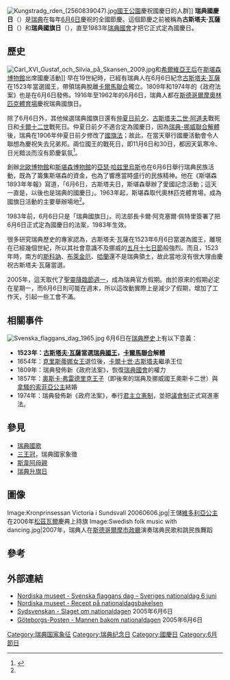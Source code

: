 [[Image:Kungstradg_rden_(2560839047).jpg|thumb]][[國王公園|國王公園]]慶祝國慶日的人群]]
'''瑞典國慶日'''（{{lang-sv|Sveriges nationaldag}}）是[[瑞典|瑞典]]在每年[[6月6日|6月6日]]慶祝的全國節慶。這個節慶之前被稱為'''古斯塔夫·瓦薩日'''（{{lang-sv|Gustav Vasas dag}}）和'''瑞典國旗日'''（{{lang|sv|svenska flaggans dag}}），直至1983年[[瑞典國會|瑞典國會]]才把它正式定為國慶日。

== 歷史 ==
[[Image:Carl_XVI_Gustaf_och_Silvia_på_Skansen_2009.jpg|thumb]]和[[希爾維亞王后|希爾維亞王后]]在[[斯堪森博物館|斯堪森博物館]]出席國慶活動]]
早在19世紀時，已經有瑞典人在6月6日紀念[[古斯塔夫·瓦薩|古斯塔夫·瓦薩]]在1523年當選國王，帶領瑞典脫離[[卡爾馬聯合|卡爾馬聯合]]獨立。1809年和1974年的《政府法案》也是在6月6日發佈。1916年至1962年的6月6日，瑞典人都在[[斯德哥爾摩奧林匹克體育場|斯德哥爾摩奧林匹克體育場]]慶祝瑞典國旗日。

除了6月6日外，其他候選瑞典國旗日還有[[仲夏節|仲夏日前夕]]、[[古斯塔夫二世·阿道夫|古斯塔夫二世·阿道夫]]戰死日和[[卡爾十二世|卡爾十二世]]戰死日。仲夏日前夕不適合定為國慶日，因為[[瑞典-挪威聯合解體|瑞典-挪威聯合解體]]後，瑞典在1906年仲夏日前夕修改了[[瑞典國旗|國旗法]]；故此，在當天舉行國慶活動會令人聯想為慶祝失去兄弟邦。兩位國王的戰死日，即11月6日和30日，都因天氣寒冷、日光黯淡而沒有節慶氣氛<ref name="nm">{{Cite web |url=http://www.nordiskamuseet.se/Publication.asp?publicationid=6121 |title=Nordiska museet - Svenska flaggans dag – Sveriges nationaldag 6 juni |accessdate=2009-09-07 |archive-date=2013-08-19 |archive-url=https://www.webcitation.org/6IzwQCCiN?url=http://www.nordiskamuseet.se/aretsdagar/sveriges-nationaldag |dead-url=no }}</ref>。

創辦[[北歐博物館|北歐博物館]]和[[斯堪森博物館|斯堪森博物館]]的[[亞瑟·哈兹里烏斯|亞瑟·哈兹里烏斯]]也在6月6日舉行瑞典民族活動，既為了籌集斯堪森的資金，也為了響應當時盛行的民族精神。他在《斯堪森1893年年報》寫道，「6月6日，古斯塔夫日，斯堪森舉辦了愛國記念活動；這天一直是，以後也是瑞典的國慶日」。1963年起，斯堪森取代奧林匹克體育場，成為國旗日活動的主要舉辦場地<ref name="nm"/>。

1983年前，6月6日只是「瑞典國旗日」。司法部長卡爾·阿克塞爾·佩特里簽署了把6月6日正式定為國慶日的法案，1983年生效。

很多研究瑞典歷史的專家認為，古斯塔夫·瓦薩在1523年6月6日當選為國王，離現在已經幾個世紀，所以其社會意識不及挪威的[[挪威立憲日|五月十七日節]]般強烈。而且，1523年時，南方的[[斯科訥|斯科訥]]、[[布萊金厄|布萊金厄]]、[[哈蘭|哈蘭]]還不是瑞典領土，故此當地沒有很大理由慶祝古斯塔夫·瓦薩當選。

2005年，這天取代了[[聖靈降臨節週一|聖靈降臨節週一]]，成為瑞典官方假期。由於原來的假期必定在星期一，而6月6日則可能在週末，所以這改動實際上是減少了假期，增加了工作天，引起一些工會不滿。

==  相關事件 ==
[[File:Svenska_flaggans_dag_1965.jpg|thumb]]
6月6日在[[瑞典歷史|瑞典歷史]]上有以下意義：
*'''1523年：[[古斯塔夫·瓦薩|古斯塔夫·瓦薩]]當選[[瑞典國王|瑞典國王]]，[[卡爾馬聯合|卡爾馬聯合]]解體'''
*1654年：[[克里斯蒂娜女王|克里斯蒂娜女王]]退位後，[[卡爾十世·古斯塔夫|卡爾十世·古斯塔夫]]繼承王位
*1809年：瑞典發佈新《政府法案》，恢復[[瑞典國會|瑞典國會]]的權力
*1857年：[[奧斯卡二世|奧斯卡·弗雷德里克王子]]（即後來的瑞典及挪威國王奧斯卡二世）與[[拿騷的索菲亞|拿騷的索菲亞公主]]結婚
*1974年：瑞典發佈新《政府法案》，奉行[[君主立憲制|君主立憲制]]，並把[[議會制|議會制]]正式寫進憲法。

== 參見 ==
{{portal box|瑞典}}
*[[瑞典國歌|瑞典國歌]]
*[[三王冠|三王冠]]，瑞典國家象徵
*[[斯韋阿母親|斯韋阿母親]]
*[[瑞典升旗日|瑞典升旗日]]

== 圖像 ==
<gallery>
Image:Kronprinsessan Victoria i Sundsvall 20060606.jpg|王儲[[維多利亞_(瑞典)|維多利亞公主]]在2006年[[松茲瓦爾|松茲瓦爾]]慶典上持旗
Image:Swedish folk music with dancing.jpg|2007年，瑞典人在[[斯德哥爾摩市政廳|斯德哥爾摩市政廳]]演奏瑞典民歌和跳民族舞蹈
</gallery>

==參考==
{{reflist}}

==外部連結==
{{commonscat|National Day of Sweden}}
*[http://www.nordiskamuseet.se/Publication.asp?publicationid=6121 Nordiska museet - Svenska flaggans dag – Sveriges nationaldag 6 juni] {{WebCite|url=https://www.webcitation.org/6IzwQCCiN?url=http://www.nordiskamuseet.se/aretsdagar/sveriges-nationaldag |date=20130819213353 |dateformat=iso }}
*[https://web.archive.org/web/20120615082810/http://www.nordiskamuseet.se/publication.asp?publicationid=6209  Nordiska museet - Recept på  nationaldagsbakelsen]
*[https://web.archive.org/web/20090520145642/http://sydsvenskan.se/sverige/article107411.ece Sydsvenskan - Slaget om nationaldagen] 2005年6月6日
*[https://web.archive.org/web/20090520015220/http://www.gp.se/gp/jsp/Crosslink.jsp?d=113&a=219127 Göteborgs-Posten - Mannen bakom nationaldagen] 2005年6月6日

{{欧洲题目|国庆日}}
[[Category:瑞典国家象征|Category:瑞典国家象征]]
[[Category:瑞典纪念日|Category:瑞典纪念日]]
[[Category:國慶日|Category:國慶日]]
[[Category:6月節日|Category:6月節日]]